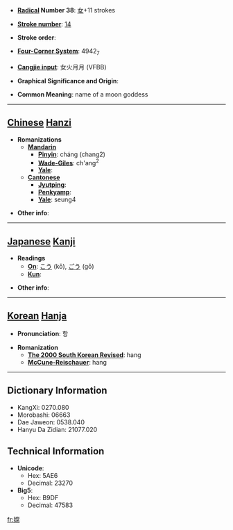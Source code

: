 * '''[[Wiktionary:Chinese radical index| Radical]] Number 38''': [[Wiktionary:Chinese radical index 女|女]]+11 strokes

* '''[[Wiktionary:Chinese total strokes index|Stroke number]]''': [[Wiktionary:Chinese total strokes index 14|14]]

* '''Stroke order''': 

* '''[[Wiktionary:Chinese four corner index|Four-Corner System]]''': 4942<sub>7</sub>

* '''[[Wiktionary:Chinese Cangjie index|Cangjie input]]''': 女火月月 (VFBB)

* '''Graphical Significance and Origin''': 

* '''Common Meaning''': name of a moon goddess

----

== [[Chinese]] [[Hanzi]] ==

* '''Romanizations'''
** '''[[Mandarin]]'''
*** '''[[Pinyin]]''': cháng (chang2)
*** '''[[Wade-Giles]]''': ch'ang<sup>2</sup>
*** '''[[Yale]]''': 
** '''[[Cantonese]]'''
*** '''[[Jyutping]]''':
*** '''[[Penkyamp]]''': 
*** '''[[Yale]]''': seung4

* '''Other info''': 

----

== [[Japanese]] [[Kanji]] ==

* '''Readings'''
** '''[[On]]''': [[こう]] (kō), [[ごう]] (gō)
** '''[[Kun]]''': 

* '''Other info''':  

----

== [[Korean]] [[Hanja]] ==

* '''Pronunciation''': 항

* '''Romanization'''
** '''[[The 2000 South Korean Revised Romanization|The 2000 South Korean Revised]]''': hang
** '''[[McCune-Reischauer]]''': hang

----

== Dictionary Information ==

* KangXi: 0270.080
* Morobashi: 06663
* Dae Jaweon: 0538.040
* Hanyu Da Zidian: 21077.020

== Technical Information ==

* '''Unicode''':
** Hex: 5AE6
** Decimal: 23270
* '''Big5''':
** Hex: B9DF
** Decimal: 47583

[[fr:嫦]]